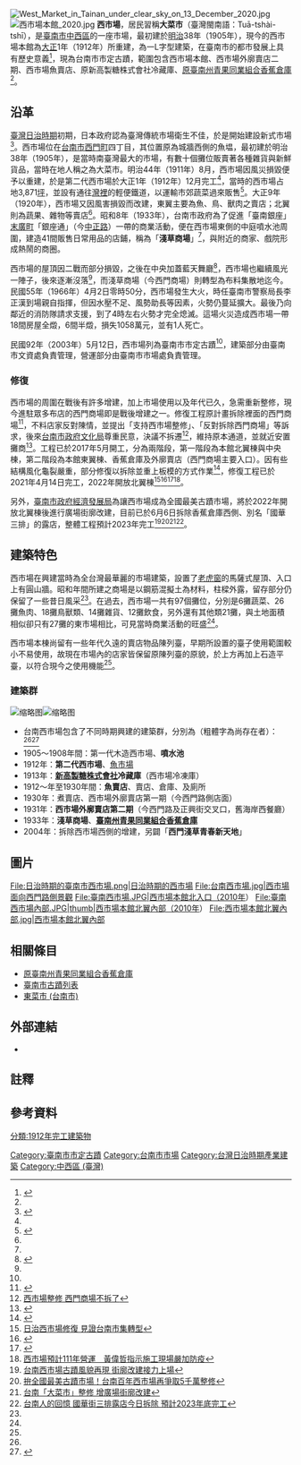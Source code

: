 {{tw monument
|name=西市場
|formername=
|image=西市場本館北入口.jpg
|imagename=西市場本館北入口（攝於2021年）
{{Infobox mapframe|tyep=shape|zoom=15|frame-width=280}}
|othername=大菜市
|formalname=
|level=直轄市定古蹟
|class=公共建築
|time=1912年
|location=台南市中西區西門路、中正路、國華街、正興街所圍成的街廓裡
|open=
|cost=
|website=
|coordinates= {{Coord|22.99352|120.19811|type:landmark|display=it}}
|reg_url=https://nchdb.boch.gov.tw/assets/overview/monument/20030513000002
|date=2003年5月12日
}}
[[File:West_Market_in_Tainan_under_clear_sky_on_13_December_2020.jpg|thumb]]
[[File:西市場本館_2020.jpg|thumb]]
'''西市場'''，居民習稱'''大菜市'''（臺灣閩南語：Tuā-tshài-tshī），是[[臺南市|臺南市]][[中西區_(台灣)|中西區]]的一座市場，最初建於[[明治|明治]]38年（1905年），現今的西市場本館為[[大正|大正]]1年（1912年）所重建，為一L字型建築，在臺南市的都市發展上具有歷史意義<ref name=":0">{{Cite book|title=台南市古蹟與歷史建築總覽|last=傅|first=朝卿|publisher=台灣建築與文化資產出版社|year=2001年11月|isbn=957-30880-4-5|location=台南市|pages=254}}</ref>，現為台南市市定古蹟，範圍包含西市場本館、西市場外廓賣店二期、西市場魚賣店、原新高製糖株式會社冷藏庫、[[原臺南州青果同業組合香蕉倉庫|原臺南州青果同業組合香蕉倉庫]]<ref name=":3" />。

==沿革==
[[臺灣日治時期|臺灣日治時期]]初期，日本政府認為臺灣傳統市場衛生不佳，於是開始建設新式市場<ref name=":1">{{Cite web|url=https://nchdb.boch.gov.tw/assets/overview/monument/20030513000002|title=西市場|accessdate=|author=|date=|publisher=文化部文化資產局|archive-date=2018-02-03|archive-url=https://web.archive.org/web/20180203064421/https://nchdb.boch.gov.tw/assets/overview/monument/20030513000002|dead-url=no}}</ref>。西市場位在[[臺南市_(州轄市)|台南市]][[西門町_(臺南市)|西門町]]四丁目，其位置原為城牆西側的魚塭，最初建於明治38年（1905年），是當時南臺灣最大的市場，有數十個攤位販賣著各種雜貨與新鮮貨品，當時在地人稱之為大菜市。明治44年（1911年）8月，西市場因風災損毀便予以重建，於是第二代西市場於大正1年（1912年）12月完工<ref name=":1" />，當時的西市場占地3,871[[坪|坪]]，並設有通往[[灣裡_(台南市)|灣裡]]的輕便鐵道，以運輸市郊蔬菜過來販售<ref name=":2">{{Cite book|title=半月沉江話府城|last=詹|first=伯望|publisher=台灣建築與文化資產出版社|year=2006年6月|isbn=|location=台南市|pages=127、128}}</ref>。大正9年（1920年），西市場又因風害損毀而改建，東翼主要為魚、鳥、獸肉之賣店；北翼則為蔬果、雜物等賣店<ref name=":1" />。昭和8年（1933年），台南市政府為了促進「臺南銀座」[[末廣町_(臺南市)|末廣町]]「銀座通」（今[[中正商圈|中正路]]）一帶的商業活動，便在西市場東側的中庭噴水池周圍，建造41間販售日常用品的店鋪，稱為「'''淺草商場'''」<ref name=":2" />，與附近的商家、戲院形成熱鬧的商圈。

西市場的屋頂因二戰而部分損毀，之後在中央加蓋藍天舞廳<ref>{{Cite web|url=https://news.ltn.com.tw/news/life/breakingnews/2363802|title=南市百年西市場修復 要把廣場找回來|accessdate=|author=|date=2018-03-13|publisher=自由時報|archive-date=2020-07-17|archive-url=https://web.archive.org/web/20200717083359/https://news.ltn.com.tw/news/life/breakingnews/2363802|dead-url=no}}</ref>，西市場也繼續風光一陣子，後來逐漸沒落<ref name=":1" />，而淺草商場（今西門商場）則轉型為布料集散地迄今。民國55年（1966年）4月2日零時50分，西市場發生大火，時任臺南市警察局長李正漢到場親自指揮{{NoteTag|當時各縣市消防隊為各警察局的直屬單位{{r|消防|page=35}}。}}，但因水壓不足、風勢助長等因素，火勢仍蔓延擴大{{r|消防|page=35}}。最後乃向鄰近的消防隊請求支援{{NoteTag|前來支援的單位有高雄市消防隊、高雄縣岡山消防隊、臺南縣歸仁和善化消防隊、美軍基地消防隊、空軍基地消防隊、亞州航空公司消防隊{{r|消防|page=36}}。}}，到了4時左右火勢才完全熄滅{{r|消防|page=36}}。這場火災造成西市場一帶18間房屋全燬，6間半燬，損失1058萬元，並有1人死亡{{r|消防|page=36}}。

民國92年（2003年）5月12日，西市場列為臺南市市定古蹟<ref name=":0" />，建築部分由臺南市文資處負責管理，營運部分由臺南市市場處負責管理。

=== 修復 ===
西市場的周圍在戰後有許多增建，加上市場使用以及年代已久，急需重新整修，現今進駐眾多布店的西門商場即是戰後增建之一。修復工程原計畫拆除裡面的西門商場<ref>{{Cite web|url=https://news.ltn.com.tw/news/local/paper/1020876|title=西市場古蹟修復計畫 15日說分明|accessdate=|author=|date=2016-08-12|publisher=自由時報|archive-date=2020-07-17|archive-url=https://web.archive.org/web/20200717083402/https://news.ltn.com.tw/news/local/paper/1020876|dead-url=no}}</ref>，不料店家反對陳情，並提出「支持西市場整修」、「反對拆除西門商場」等訴求，後來[[台南市政府文化局|台南市政府文化局]]尊重民意，決議不拆遷<ref>[http://cdns.com.tw/news.php?n_id=1&nc_id=132684 西市場整修 西門商場不拆了]</ref>，維持原本通道，並就近安置攤商<ref>{{Cite web|url=https://marketoffice.tainan.gov.tw/News_Content.aspx?n=5478&s=23648|title=台南西市場古蹟通道維持原寬 修復工程20日動土|accessdate=|author=|date=2017-05-20|publisher=台南市市場處|archive-date=2020-07-17|archive-url=https://web.archive.org/web/20200717084408/https://marketoffice.tainan.gov.tw/News_Content.aspx?n=5478&s=23648|dead-url=no}}</ref>。工程已於2017年5月開工，分為兩階段，第一階段為本館北翼棟與中央棟，第二階段為本館東翼棟、香蕉倉庫及外廓賣店（西門商場主要入口）。因有些結構風化龜裂嚴重，部分修復以拆除並重上板模的方式作業<ref>{{Cite web|url=https://news.ltn.com.tw/news/local/paper/1253889|title=（台南）西市場修護不易 門面結構保存一半|accessdate=|author=|date=2018-12-14|publisher=自由時報|archive-date=2020-07-17|archive-url=https://web.archive.org/web/20200717085543/https://news.ltn.com.tw/news/local/paper/1253889|dead-url=no}}</ref>，修復工程已於2021年4月14日完工，2022年開放北翼棟<ref>[https://www.cna.com.tw/news/acul/202104140129.aspx 日治西市場修復 見證台南市集轉型]</ref><ref>{{Cite web |url=https://news.ltn.com.tw/news/life/breakingnews/3499320 |title=台南西市場耗時3年半修復完成 外廓賣店明年農曆年前回歸 |access-date=2021-04-14 |archive-date=2021-04-15 |archive-url=https://web.archive.org/web/20210415030313/https://news.ltn.com.tw/news/life/breakingnews/3499320 |dead-url=no }}</ref><ref>{{Cite web |url=https://udn.com/news/story/7326/5388843 |title=台南西市場整修完工 首度亮相 |access-date=2021-05-14 |archive-date=2021-05-14 |archive-url=https://web.archive.org/web/20210514155143/https://udn.com/news/story/7326/5388843 |dead-url=no }}</ref><ref>[http://www.taiwanhot.net/?p=933942 西市場預計111年營運　黃偉哲指示施工現場嚴加防疫]</ref>。

另外，[[臺南市政府經濟發展局|臺南市政府經濟發展局]]為讓西市場成為全國最美古蹟市場，將於2022年開放北翼棟後進行廣場街廓改建，目前已於6月6日拆除香蕉倉庫西側、別名「國華三排」的露店，整體工程預計2023年完工<ref>[https://udn.com/news/story/7326/5796612 台南西市場古蹟風貌再現 街廓改建接力上場]</ref><ref>[https://udn.com/news/story/7326/5796199?from=udn-catelistnews_ch2 拚全國最美古蹟市場！台南百年西市場再爭取5千萬整修]</ref><ref>[https://udn.com/news/story/7326/5798233?from=udn-catebreaknews_ch2 台南「大菜市」整修 增廣場街廓改建]</ref><ref>[https://estate.ltn.com.tw/article/14141 台南人的回憶 國華街三排露店今日拆除 預計2023年底完工]</ref>。

== 建築特色 ==
西市場在興建當時為全台灣最華麗的市場建築，設置了[[老虎窗|老虎窗]]的馬薩式屋頂、入口上有圓山牆。昭和年間所建之商場是以鋼筋混擬土為材料，柱樑外露，留存部分仍保留了一些昔日風采<ref name=":1" />。在過去，西市場一共有97個攤位，分別是6攤蔬菜、26攤魚肉、18攤鳥獸類、14攤雜貨、12攤飲食，另外還有其他類21攤，與土地面積相似卻只有27攤的東市場相比，可見當時商業活動的旺盛<ref name=":2" />。

西市場本棟尚留有一些年代久遠的賣店物品陳列臺，早期所設置的臺子使用範圍較小不易使用，故現在市場內的店家皆保留原陳列臺的原貌，於上方再加上石造平臺，以符合現今之使用機能<ref name=":3" />。

===建築群===
[[File:台南淺草商場配置圖.jpg|缩略图]][[File:西市場配置圖.jpg|缩略图]]
* 台南西市場包含了不同時期興建的建築群，分別為（粗體字為尚存在者）：<ref name=":1" /><ref name=":3">{{Cite web|url=https://ndltd.ncl.edu.tw/cgi-bin/gs32/gsweb.cgi/login?o=dnclcdr&s=id=%22102TNCA5581015%22.&searchmode=basic|title=文化資產保存與場所精神─ 以台南市西市場為例|accessdate=|author=黃千真|date=2014|publisher=國立臺南藝術大學博物館學與古物維護研究所|archive-date=2020-07-17|archive-url=https://web.archive.org/web/20200717083432/https://ndltd.ncl.edu.tw/cgi-bin/gs32/gsweb.cgi/login?o=dnclcdr&s=id%3D%22102TNCA5581015%22.&searchmode=basic|dead-url=no}}</ref>
* 1905～1908年間：第一代木造西市場、'''噴水池'''
* 1912年：'''第二代西市場'''、[[臺南舊魚市場|魚市場]]
* 1913年：'''[[大日本製糖|新高製糖株式會社]]冷藏庫'''（西市場冷凍庫）
* 1912～年至1930年間：'''魚賣店'''、賣店、倉庫、及廁所
* 1930年：煮賣店、西市場外廓賣店第一期（今西門路側店面）
* 1931年：'''西市場外廓賣店第二期'''（今西門路及正興街交叉口，舊海岸西餐廳）
* 1933年：'''淺草商場'''、[[原臺南州青果同業組合香蕉倉庫|'''臺南州青果同業組合香蕉倉庫''']]
* 2004年：拆除西市場西側的增建，另闢「'''西門淺草青春新天地'''」

== 圖片 ==
<gallery>
File:日治時期的臺南市西市場.png|日治時期的西市場
File:台南西市場.jpg|西市場面向西門路側景觀
File:臺南西市場.JPG|西市場本館北入口（2010年）
File:臺南西市場內部.JPG|thumb|西市場本館北翼內部（2010年）
File:西市場本館北翼內部.jpg|西市場本館北翼內部
</gallery>

== 相關條目 ==
*[[原臺南州青果同業組合香蕉倉庫|原臺南州青果同業組合香蕉倉庫]]
*[[臺南市古蹟列表|臺南市古蹟列表]]
*[[東菜市_(台南市)|東菜市 (台南市)]]

== 外部連結 ==
{{commonscat|West Market (Tainan)}}

*{{flickr|photos/rios0625/sets/72157605318731133|西市場}}

== 註釋 ==
{{NoteFoot}}

== 參考資料 ==
{{reflist|refs=
<ref name="消防">{{cite book|author=陳銘城 |title=《改制前臺南市消防記事》 |publisher=臺南市消防局 |date=2010-12 }}</ref>
}}

{{臺南市古蹟}}
{{台灣直轄市定古蹟}}
[[Category:臺南市市定古蹟|Category:臺南市市定古蹟]]
[[Category:台南市市場|Category:台南市市場]]
[[Category:台灣日治時期產業建築|Category:台灣日治時期產業建築]]
[[分類:1912年完工建築物|分類:1912年完工建築物]]
[[Category:中西區_(臺灣)|Category:中西區 (臺灣)]]